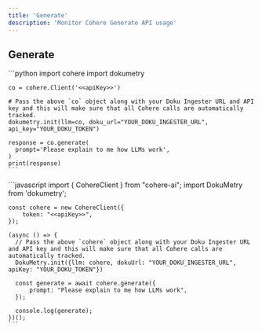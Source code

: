 ```yaml
---
title: 'Generate'
description: 'Monitor Cohere Generate API usage'
---
```


## Generate
<Tabs>
  <Tab title="Python">
    ```python
    import cohere
    import dokumetry

    co = cohere.Client('<<apiKey>>')

    # Pass the above `co` object along with your Doku Ingester URL and API key and this will make sure that all Cohere calls are automatically tracked.
    dokumetry.init(llm=co, doku_url="YOUR_DOKU_INGESTER_URL", api_key="YOUR_DOKU_TOKEN")

    response = co.generate(
      prompt='Please explain to me how LLMs work',
    )
    print(response)
    ```
  </Tab>
  <Tab title="Javascript">
    ```javascript
    import { CohereClient } from "cohere-ai";
    import DokuMetry from 'dokumetry';

    const cohere = new CohereClient({
        token: "<<apiKey>>",
    });

    (async () => {
      // Pass the above `cohere` object along with your Doku Ingester URL and API key and this will make sure that all Cohere calls are automatically tracked.
      DokuMetry.init({llm: cohere, dokuUrl: "YOUR_DOKU_INGESTER_URL", apiKey: "YOUR_DOKU_TOKEN"})

      const generate = await cohere.generate({
          prompt: "Please explain to me how LLMs work",
      });

      console.log(generate);
    })();
    ```
  </Tab>
</Tabs>